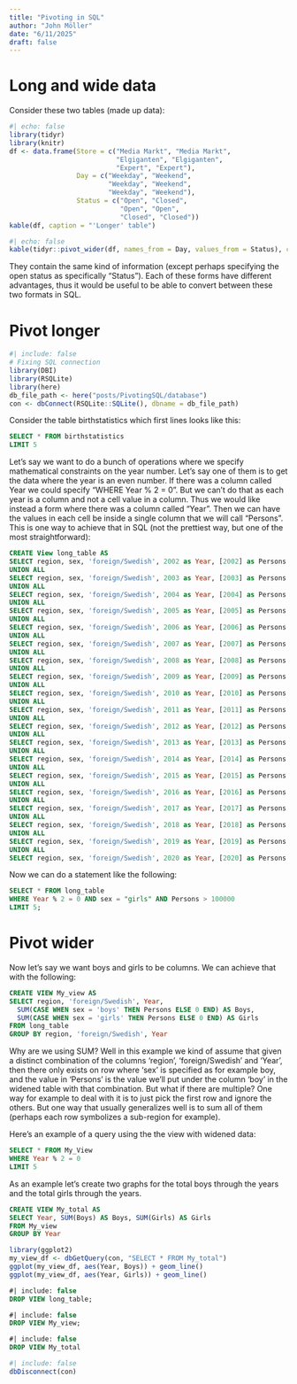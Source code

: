 ```yaml
---
title: "Pivoting in SQL"
author: "John Möller"
date: "6/11/2025"
draft: false
---
```

# Long and wide data
Consider these two tables (made up data):

```r
#| echo: false
library(tidyr)
library(knitr)
df <- data.frame(Store = c("Media Markt", "Media Markt",
                           "Elgiganten", "Elgiganten",
                           "Expert", "Expert"),
                 Day = c("Weekday", "Weekend",
                         "Weekday", "Weekend",
                         "Weekday", "Weekend"),
                 Status = c("Open", "Closed",
                            "Open", "Open",
                            "Closed", "Closed"))
kable(df, caption = "'Longer' table")
```

```r
#| echo: false
kable(tidyr::pivot_wider(df, names_from = Day, values_from = Status), caption = "'Wider' table")
```

They contain the same kind of information (except perhaps specifying the open status as specifically "Status"). Each of these forms have different advantages, thus it would be useful to be able to convert between these two formats in SQL.

# Pivot longer
```r
#| include: false
# Fixing SQL connection
library(DBI)
library(RSQLite)
library(here) 
db_file_path <- here("posts/PivotingSQL/database")
con <- dbConnect(RSQLite::SQLite(), dbname = db_file_path)
```


Consider the table birthstatistics which first lines looks like this:

```sql
SELECT * FROM birthstatistics
LIMIT 5
```

Let's say we want to do a bunch of operations where we specify mathematical
constraints on the year number. Let's say one of them is to get the data
where the year is an even number.
If there was a column called Year we could specify "WHERE Year % 2 = 0".
But we can't do that as each year is a column and not a cell value in a column.
 Thus we would like instead a form where there was a column called "Year".
Then we can have the values in each cell be inside a single column that we will call "Persons". This is one way to achieve that in SQL (not the prettiest way, but one of the most straightforward):
```sql
CREATE View long_table AS
SELECT region, sex, 'foreign/Swedish', 2002 as Year, [2002] as Persons FROM birthstatistics
UNION ALL
SELECT region, sex, 'foreign/Swedish', 2003 as Year, [2003] as Persons FROM birthstatistics
UNION ALL
SELECT region, sex, 'foreign/Swedish', 2004 as Year, [2004] as Persons FROM birthstatistics
UNION ALL
SELECT region, sex, 'foreign/Swedish', 2005 as Year, [2005] as Persons FROM birthstatistics
UNION ALL
SELECT region, sex, 'foreign/Swedish', 2006 as Year, [2006] as Persons FROM birthstatistics
UNION ALL
SELECT region, sex, 'foreign/Swedish', 2007 as Year, [2007] as Persons FROM birthstatistics
UNION ALL
SELECT region, sex, 'foreign/Swedish', 2008 as Year, [2008] as Persons FROM birthstatistics
UNION ALL
SELECT region, sex, 'foreign/Swedish', 2009 as Year, [2009] as Persons FROM birthstatistics
UNION ALL
SELECT region, sex, 'foreign/Swedish', 2010 as Year, [2010] as Persons FROM birthstatistics
UNION ALL
SELECT region, sex, 'foreign/Swedish', 2011 as Year, [2011] as Persons FROM birthstatistics
UNION ALL
SELECT region, sex, 'foreign/Swedish', 2012 as Year, [2012] as Persons FROM birthstatistics
UNION ALL
SELECT region, sex, 'foreign/Swedish', 2013 as Year, [2013] as Persons FROM birthstatistics
UNION ALL
SELECT region, sex, 'foreign/Swedish', 2014 as Year, [2014] as Persons FROM birthstatistics
UNION ALL
SELECT region, sex, 'foreign/Swedish', 2015 as Year, [2015] as Persons FROM birthstatistics
UNION ALL
SELECT region, sex, 'foreign/Swedish', 2016 as Year, [2016] as Persons FROM birthstatistics
UNION ALL
SELECT region, sex, 'foreign/Swedish', 2017 as Year, [2017] as Persons FROM birthstatistics
UNION ALL
SELECT region, sex, 'foreign/Swedish', 2018 as Year, [2018] as Persons FROM birthstatistics
UNION ALL
SELECT region, sex, 'foreign/Swedish', 2019 as Year, [2019] as Persons FROM birthstatistics
UNION ALL
SELECT region, sex, 'foreign/Swedish', 2020 as Year, [2020] as Persons FROM birthstatistics;
```

Now we can do a statement like the following:
```sql
SELECT * FROM long_table
WHERE Year % 2 = 0 AND sex = "girls" AND Persons > 100000
LIMIT 5;
```

# Pivot wider
Now let's say we want boys and girls to be columns. We can achieve that with the following:

```sql
CREATE VIEW My_view AS
SELECT region, 'foreign/Swedish', Year,
  SUM(CASE WHEN sex = 'boys' THEN Persons ELSE 0 END) AS Boys,
  SUM(CASE WHEN sex = 'girls' THEN Persons ELSE 0 END) AS Girls
FROM long_table
GROUP BY region, 'foreign/Swedish', Year
```

Why are we using SUM? Well in this example we kind of assume that given a distinct
combination of the columns 'region', 'foreign/Swedish' and 'Year', then there only exists on row where 'sex' is specified as for example boy, and the value in 'Persons' is the value we'll put under the column 'boy' in the widened table with that combination. But what if there are multiple? One way for example to deal with it is to just pick the first row and ignore the others. But one way that usually generalizes well is to sum all of them (perhaps each row symbolizes a sub-region for example).

Here's an example of a query using the the view with widened data:
```sql
SELECT * FROM My_View
WHERE Year % 2 = 0
LIMIT 5
```

As an example let's create two graphs for the total boys through the years and the total
girls through the years.

```sql
CREATE VIEW My_total AS
SELECT Year, SUM(Boys) AS Boys, SUM(Girls) AS Girls
FROM My_view
GROUP BY Year
```


```r
library(ggplot2)
my_view_df <- dbGetQuery(con, "SELECT * FROM My_total")
ggplot(my_view_df, aes(Year, Boys)) + geom_line()
ggplot(my_view_df, aes(Year, Girls)) + geom_line()
```


```sql
#| include: false
DROP VIEW long_table;
```

```sql
#| include: false
DROP VIEW My_view;
```
```sql
#| include: false
DROP VIEW My_total
```

```r
#| include: false
dbDisconnect(con)
```

